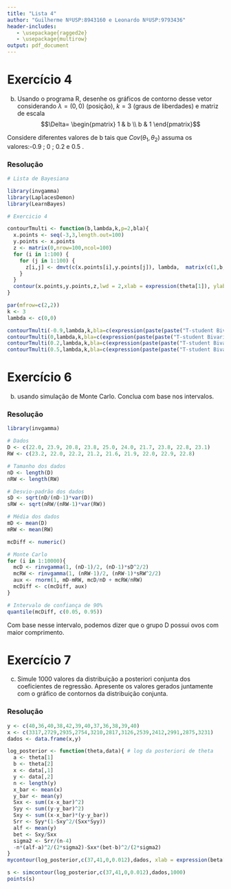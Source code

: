 ```yaml
---
title: "Lista 4"
author: "Guilherme NºUSP:8943160 e Leonardo NºUSP:9793436"
header-includes:
   - \usepackage{ragged2e}
   - \usepackage{multirow}
output: pdf_document
---
```


# Exercício 4

(b) Usando o programa R, desenhe os gráficos de contorno desse vetor considerando $\lambda = (0, 0)$ (posição), $k = 3$ (graus de liberdades) e matriz de escala $$\Delta= \begin{pmatrix} 1 & b \\ b & 1 \end{pmatrix}$$

Considere diferentes valores de b tais que $Cov(\theta_1, \theta_2)$ assuma os valores:-0.9 ; 0 ; 0.2 e 0.5 .

### Resolução

```r
# Lista de Bayesiana

library(invgamma)
library(LaplacesDemon)
library(LearnBayes)

# Exercicio 4

contourTmulti <- function(b,lambda,k,p=2,bla){
  x.points <- seq(-3,3,length.out=100)
  y.points <- x.points
  z <- matrix(0,nrow=100,ncol=100)
  for (i in 1:100) {
    for (j in 1:100) {
      z[i,j] <- dmvt(c(x.points[i],y.points[j]), lambda,  matrix(c(1,b,b,1),2,2), df=k, log=F)
    }
  }
  contour(x.points,y.points,z,lwd = 2,xlab = expression(theta[1]), ylab = expression(theta[2]), main = bla)
}

par(mfrow=c(2,2))
k <- 3
lambda <- c(0,0)

contourTmulti(-0.9,lambda,k,bla=c(expression(paste(paste("T-student Bivariada "),"Cov(",paste(theta[1]),paste(",",theta[2]),paste(")"),paste("=-0.9")))))
contourTmulti(0,lambda,k,bla=c(expression(paste(paste("T-student Bivariada "),"Cov(",paste(theta[1]),paste(",",theta[2]),paste(")"),paste("=0")))))
contourTmulti(0.2,lambda,k,bla=c(expression(paste(paste("T-student Bivariada "),"Cov(",paste(theta[1]),paste(",",theta[2]),paste(")"),paste("=0.2")))))
contourTmulti(0.5,lambda,k,bla=c(expression(paste(paste("T-student Bivariada "),"Cov(",paste(theta[1]),paste(",",theta[2]),paste(")"),paste("=0.5")))))

```

\newpage
# Exercício 6

(b) usando simulação de Monte Carlo. Conclua com base nos intervalos.

### Resolução

```r
library(invgamma)

# Dados
D <- c(22.0, 23.9, 20.8, 23.8, 25.0, 24.0, 21.7, 23.8, 22.8, 23.1)
RW <- c(23.2, 22.0, 22.2, 21.2, 21.6, 21.9, 22.0, 22.9, 22.8)

# Tamanho dos dados
nD <- length(D)
nRW <- length(RW)

# Desvio-padrão dos dados
sD <- sqrt(nD/(nD-1)*var(D))
sRW <- sqrt(nRW/(nRW-1)*var(RW))

# Média dos dados
mD <- mean(D)
mRW <- mean(RW)

mcDiff <- numeric()

# Monte Carlo
for (i in 1:10000){
  mcD <- rinvgamma(1, (nD-1)/2, (nD-1)*sD^2/2)
  mcRW <- rinvgamma(1, (nRW-1)/2, (nRW-1)*sRW^2/2)
  aux <- rnorm(1, mD-mRW, mcD/nD + mcRW/nRW)
  mcDiff <- c(mcDiff, aux)
}

# Intervalo de confiança de 90%
quantile(mcDiff, c(0.05, 0.95)) 
```

Com base nesse intervalo, podemos dizer que o grupo D possui ovos com maior comprimento.
\newpage

# Exercício 7

(c) Simule 1000 valores da distribuição a posteriori conjunta dos coeficientes de regressão. Apresente os valores gerados juntamente com o gráfico de contornos da distribuição conjunta.

### Resolução

```r
y <- c(40,36,40,38,42,39,40,37,36,38,39,40)
x <- c(3317,2729,2935,2754,3210,2817,3126,2539,2412,2991,2875,3231)
dados <- data.frame(x,y)

log_posterior <- function(theta,data){ # log da posteriori de theta
  a <- theta[1]
  b <- theta[2]
  x <- data[,1]
  y <- data[,2]
  n <- length(y)
  x_bar <- mean(x)
  y_bar <- mean(y)
  Sxx <- sum((x-x_bar)^2) 
  Syy <- sum((y-y_bar)^2)
  Sxy <- sum((x-x_bar)*(y-y_bar))
  Srr <- Syy*(1-Sxy^2/(Sxx*Syy)) 
  alf <- mean(y)
  bet <- Sxy/Sxx
  sigma2 <- Srr/(n-4)
  -n*(alf-a)^2/(2*sigma2)-Sxx*(bet-b)^2/(2*sigma2)
}
mycontour(log_posterior,c(37,41,0,0.012),dados, xlab = expression(beta[0]), ylab = expression(beta[1]), main = "Gráfico de contornos")

s <- simcontour(log_posterior,c(37,41,0,0.012),dados,1000)
points(s)
```

